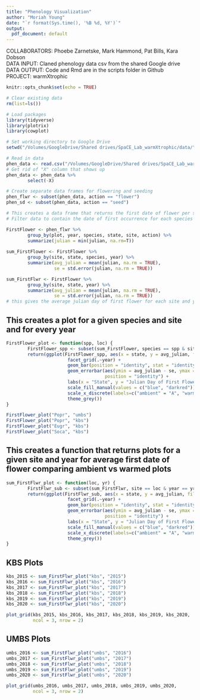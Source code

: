 ```yaml
---
title: "Phenology Visualization"
author: "Moriah Young"
date: "`r format(Sys.time(), '%B %d, %Y')`"
output:
  pdf_document: default
---
```


COLLABORATORS: Phoebe Zarnetske, Mark Hammond, Pat Bills, Kara Dobson  
DATA INPUT: Claned phenology data csv from the shared Google drive  
DATA OUTPUT: Code and Rmd are in the scripts folder in Github  
PROJECT: warmXtrophic  

```r
knitr::opts_chunk$set(echo = TRUE)
```

```r
# Clear existing data
rm(list=ls())

# Load packages
library(tidyverse)
library(plotrix)
library(cowplot)

# Set working directory to Google Drive
setwd("/Volumes/GoogleDrive/Shared drives/SpaCE_Lab_warmXtrophic/data/")

# Read in data 
phen_data <- read.csv("/Volumes/GoogleDrive/Shared drives/SpaCE_Lab_warmXtrophic/data/L1/phenology/final_flw_sd_L1.csv", stringsAsFactors=FALSE)
# Get rid of "X" column that shows up
phen_data <- phen_data %>% 
        select(-X) 

# Create separate data frames for flowering and seeding
phen_flwr <- subset(phen_data, action == "flower")
phen_sd <- subset(phen_data, action == "seed")

# This creates a data frame that returns the first date of flower per species per plot
# Filter data to contain the date of first occurrence for each species

FirstFlower <- phen_flwr %>%
        group_by(plot, year, species, state, site, action) %>%
        summarize(julian = min(julian, na.rm=T))
        
sum_FirstFlower <- FirstFlower %>%
        group_by(site, state, species, year) %>%
        summarize(avg_julian = mean(julian, na.rm = TRUE),
                  se = std.error(julian, na.rm = TRUE))

sum_FirstFlwr <- FirstFlower %>%
        group_by(site, state, year) %>%
        summarize(avg_julian = mean(julian, na.rm = TRUE),
                  se = std.error(julian, na.rm = TRUE)) 
# this gives the average julian day of first flower for each site and year for warmed and ambient
```

## This creates a plot for a given species and site and for every year
```r
FirstFlower_plot <- function(spp, loc) { 
        FirstFlower_spp <- subset(sum_FirstFlower, species == spp & site == loc)
        return(ggplot(FirstFlower_spp, aes(x = state, y = avg_julian, fill = state)) +
                       facet_grid(.~year) +
                       geom_bar(position = "identity", stat = "identity") +
                       geom_errorbar(aes(ymin = avg_julian - se, ymax = avg_julian + se), width = 0.2,
                                     position = "identity") +
                       labs(x = "State", y = "Julian Day of First Flower", title = spp, subtitle = loc) +
                       scale_fill_manual(values = c("blue", "darkred")) +
                       scale_x_discrete(labels=c("ambient" = "A", "warmed" = "W")) +
                       theme_grey())
}
```

```r
FirstFlower_plot("Popr", "umbs")
FirstFlower_plot("Popr", "kbs")
FirstFlower_plot("Eugr", "kbs")
FirstFlower_plot("Soca", "kbs")
```

## This creates a function that returns plots for a given site and year for average first date of flower comparing ambient vs warmed plots
```r
sum_FirstFlwr_plot <- function(loc, yr) { 
        FirstFlwr_sub <- subset(sum_FirstFlwr, site == loc & year == yr)
        return(ggplot(FirstFlwr_sub, aes(x = state, y = avg_julian, fill = state)) +
                       facet_grid(.~year) +
                       geom_bar(position = "identity", stat = "identity") +
                       geom_errorbar(aes(ymin = avg_julian - se, ymax = avg_julian + se), width = 0.2,
                                     position = "identity") +
                       labs(x = "State", y = "Julian Day of First Flower", title = yr, subtitle = loc) +
                       scale_fill_manual(values = c("blue", "darkred")) +
                       scale_x_discrete(labels=c("ambient" = "A", "warmed" = "W")) +
                       theme_grey())
}
```

## KBS Plots
```r
kbs_2015 <- sum_FirstFlwr_plot("kbs", "2015")
kbs_2016 <- sum_FirstFlwr_plot("kbs", "2016")
kbs_2017 <- sum_FirstFlwr_plot("kbs", "2017")
kbs_2018 <- sum_FirstFlwr_plot("kbs", "2018")
kbs_2019 <- sum_FirstFlwr_plot("kbs", "2019")
kbs_2020 <- sum_FirstFlwr_plot("kbs", "2020")

plot_grid(kbs_2015, kbs_2016, kbs_2017, kbs_2018, kbs_2019, kbs_2020,
          ncol = 3, nrow = 2)
```

## UMBS Plots
```r
umbs_2016 <- sum_FirstFlwr_plot("umbs", "2016")
umbs_2017 <- sum_FirstFlwr_plot("umbs", "2017")
umbs_2018 <- sum_FirstFlwr_plot("umbs", "2018")
umbs_2019 <- sum_FirstFlwr_plot("umbs", "2019")
umbs_2020 <- sum_FirstFlwr_plot("umbs", "2020")

plot_grid(umbs_2016, umbs_2017, umbs_2018, umbs_2019, umbs_2020,
          ncol = 3, nrow = 2)
```
